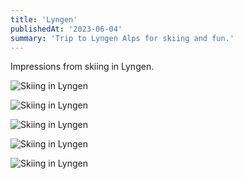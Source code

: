 ```yaml
---
title: 'Lyngen'
publishedAt: '2023-06-04'
summary: 'Trip to Lyngen Alps for skiing and fun.'
---
```


Impressions from skiing in Lyngen.

![Skiing in Lyngen](/images/lyngen/lyngen1.jpeg)

![Skiing in Lyngen](/images/lyngen/lyngen2.jpeg)

![Skiing in Lyngen](/images/lyngen/lyngen3.jpeg)

![Skiing in Lyngen](/images/lyngen/lyngen4.jpeg)

![Skiing in Lyngen](/images/lyngen/lyngen5.jpeg)